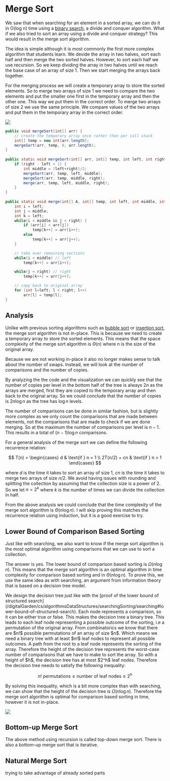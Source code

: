 
# Merge Sort

We saw that when searching for an element in a sorted array, we can do it in O(log n) time using a 
[binary search](/digitalGarden/cs/algorithmsDataStructures/searchingSorting/searching#binary-search), 
a divide and conquer algorithm. What if we also tried to sort an array using a divide and conquer strategy? 
This would result in the merge sort algorithm.

The idea is simple although it is most commonly the first more complex algorithm that students learn. We devide the 
array in two halves, sort each half and then merge the two sorted halves. However, to sort each half we use 
recursion. So we keep dividing the array in two halves until we reach the base case of an array of size 1. 
Then we start merging the arrays back together. 

For the merging process we will create a temporary array to store the sorted elements. So to merge two arrays of size 1 we need to compare the two elements 
and put the smaller one first in the temporary array and then the other one. This way we put them in the correct order. 
To merge two arrays of size 2 we use the same principle. We compare values of the two arrays and put them in the temporary array in the correct order.

<Image 
    src="/cs/algdMergeSort.png"
    caption="Visualization of the merge sort algorithm."
/>

```java
public void mergeSort(int[] arr) {
    // create the temporary array once rather then per call stack
    int[] temp = new int[arr.length];
    mergeSort(arr, temp, 0, arr.length);
}
  
public static void mergeSort(int[] arr, int[] temp, int left, int right) {
    if (right - left > 1) {
        int middle = (left+right)/2;
        mergeSort(arr, temp, left, middle);
        mergeSort(arr, temp, middle, right);
        merge(arr, temp, left, middle, right);
    }
}
  
public static void merge(int[] A, int[] temp, int left, int middle, int right) {
    int i = left;
    int j = middle;
    int k = left;
    while(i < middle && j < right) {
        if (arr[i] < arr[j])
            temp[k++] = arr[i++];
        else 
            temp[k++] = arr[j++];
    }

    // take over remaining sections
    while(i < middle) // left
        temp[k++] = arr[i++];

    while(j < right) // right
        temp[k++] = arr[j++];

    // copy back to original array
    for (int l=left; l < right; l++)
        arr[l] = temp[l];
}
```

## Analysis

Unlike with previous sorting algorithms such as [bubble sort](/digitalGarden/cs/algorithmsDataStructures/searchingSorting/bubbleSort) 
or [insertion sort](/digitalGarden/cs/algorithmsDataStructures/searchingSorting/insertionSort), the merge sort algorithm is not in-place. 
This is because we need to create a temporary array to store the sorted elements. This means that the space 
complexity of the merge sort algorithm is $\Theta(n)$ where $n$ is the size of the original array.

Because we are not working in-place it also no longer makes sense to talk about the number of swaps. Instead, 
we will look at the number of comparisons and the number of copies. 

By analyzing the the code and the visualization we can quickly see that the number of copies per level in the bottom half 
of the tree is always $2n$ as the arrays are merged, first they are copied to the temporary array and then back to the original array. 
So we could conclude that the number of copies is $2n \log n$ as the tree has $\log n$ levels.

The number of comparisons can be done in similar fashion, but is slightly more complex as we only count the comparisons 
that are made between elements, not the comparisons that are made to check if we are done merging. So at the maximum the 
number of comparisons per level is $n-1$. This results in a total of $(n-1) \log n$ comparisons.

For a general analysis of the merge sort we can define the following recurrence relation:

$$
T(n) = \begin{cases}
    d & \text{if } n = 1 \\
    2T(n/2) + cn & \text{if } n > 1
\end{cases}
$$

where $d$ is the time it takes to sort an array of size 1, $cn$ is the time it takes to merge two arrays of size $n/2$.
We avoid having issues with rounding and splitting the collection by assuming that the collection size is a power of 2. 
So we let $n = 2^k$ where $k$ is the number of times we can divide the collection in half. 

From the above analysis we could conclude that the time complexity of the merge sort algorithm is $\Theta(n \log n)$. 
I will skip proving this matches the recurrence relation using induction, but it is a good exercise to try.

## Lower Bound of Comparison Based Sorting

Just like with searching, we also want to know if the merge sort algorithm is the most optimal algorithm using comparisons 
that we can use to sort a collection. 

The answer is yes. The lower bound of comparison based sorting is $\Omega(n \log n)$. This means that the merge sort 
algorithm is an optimal algorithm in time complexity for comparison based sorting and in $\Theta(n \log n)$. To prove this, 
we use the same idea as with searching, an argument from information theory that is based on a decision tree model. 

<Callout type="proof">
We design the decision tree just like with the [proof of the lower bound of structured search](/digitalGarden/cs/algorithmsDataStructures/searchingSorting/searching#lower-bound-of-structured-search).
Each node represents a comparison, so it can be either true or false. This makes the decision tree a binary tree.
This leads to each leaf node representing a possible outcome of the sorting, i.e a permutation of the original array. 
From combinatorics we know that there are $n!$ possible permutations of an array of size $n$. Which means we need 
a binary tree with at least $n!$ leaf nodes to represent all possible outcomes. A path from the root to a leaf node 
represents the sorting of the array. Therefore the height of the decision tree represents the worst-case number of 
comparisons that we have to make to sort the array. So with a height of $h$, the decision tree has at most $2^h$ 
leaf nodes. Therefore the decision tree needs to satisfy the following inequality:

$$
n! \text{ permutations} \leq \text{number of leaf nodes} \leq 2^h
$$

By solving this inequality, which is a bit more complex than with searching, we can show that the height of the decision 
tree is $\Omega(n \log n)$. Therefore the merge sort algorithm is optimal for comparison based sorting in time, 
however it is not in-place.

<Image 
    src="/cs/algdSortLowerBound.png"
    caption="The decision tree for a comparison based sorting algorithm."
/>

</Callout>

## Bottom-up Merge Sort

The above method using recursion is called top-down merge sort. There is also a bottom-up merge sort that is iterative.

## Natural Merge Sort

trying to take advantage of already sorted parts